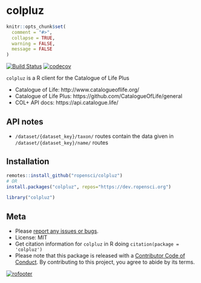 colpluz
=======

```r
knitr::opts_chunk$set(
  comment = "#>",
  collapse = TRUE,
  warning = FALSE,
  message = FALSE
)
```

<!-- README.md is generated from README.Rmd. Please edit that file -->

[![Build Status](https://github.com/ropensci/colpluz/workflows/R-CMD-check/badge.svg)](https://github.com/ropensci/colpluz/actions)
[![codecov](https://codecov.io/gh/ropensci/colpluz/branch/master/graph/badge.svg)](https://codecov.io/gh/ropensci/colpluz)

`colpluz` is a R client for the Catalogue of Life Plus

* Catalogue of Life: http://www.catalogueoflife.org/
* Catalogue of Life Plus: https://github.com/CatalogueOfLife/general
* COL+ API docs: https://api.catalogue.life/

## API notes

* `/dataset/{dataset_key}/taxon/` routes contain the data given in `/dataset/{dataset_key}/name/` routes

## Installation

```r
remotes::install_github("ropensci/colpluz")
# OR
install.packages("colpluz", repos="https://dev.ropensci.org")
```

```r
library("colpluz")
```

## Meta

* Please [report any issues or bugs](https://github.com/ropensci/colpluz/issues).
* License: MIT
* Get citation information for `colpluz` in R doing `citation(package = 'colpluz')`
* Please note that this package is released with a [Contributor Code of Conduct](https://ropensci.org/code-of-conduct/). By contributing to this project, you agree to abide by its terms.

[![rofooter](https://ropensci.org/public_images/github_footer.png)](https://ropensci.org)

